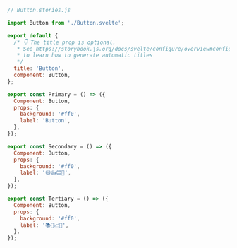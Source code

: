 ```js
// Button.stories.js

import Button from './Button.svelte';

export default {
  /* 👇 The title prop is optional.
   * See https://storybook.js.org/docs/svelte/configure/overview#configure-story-loading
   * to learn how to generate automatic titles
   */
  title: 'Button',
  component: Button,
};

export const Primary = () => ({
  Component: Button,
  props: {
    background: '#ff0',
    label: 'Button',
  },
});

export const Secondary = () => ({
  Component: Button,
  props: {
    background: '#ff0',
    label: '😄👍😍💯',
  },
});

export const Tertiary = () => ({
  Component: Button,
  props: {
    background: '#ff0',
    label: '📚📕📈🤓',
  },
});
```

